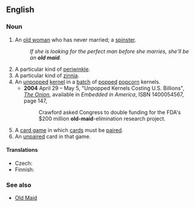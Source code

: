 ==English==

===Noun===
{{en-noun|sg=[[old]] [[maid]]}}

# {{pejorative}} An [[old woman]] who has never married; a [[spinster]].
#: ''If she is looking for the perfect man before she marries, she'll be an '''old maid'''.''
#A particular kind of [[periwinkle]].
#A particular kind of [[zinnia]].
#An [[unpopped]] [[kernel]] in a [[batch]] of [[pop]]ped [[popcorn]] kernels.
#*'''2004''' April 29 – May 5, "Unpopped Kernels Costing U.S. Billions", ''[[w:The Onion|The Onion]]'', available in ''Embedded in America'', ISBN 1400054567, page 147,
#*:Crawford asked Congress to double funding for the FDA's $200 million '''old-maid'''-elimination research project.
#A [[card game]] in which [[card]]s must be [[pair]]ed.
#An [[unpaired]] card in that game.
====Translations====
{{trans-top|elderly unmarried woman}}
* Czech: {{t+|cs|stará panna|f}}
* Finnish: {{t-|fi|vanhapiika}}
{{trans-mid}}
{{trans-bottom}}

===See also===
*[[Old Maid]]